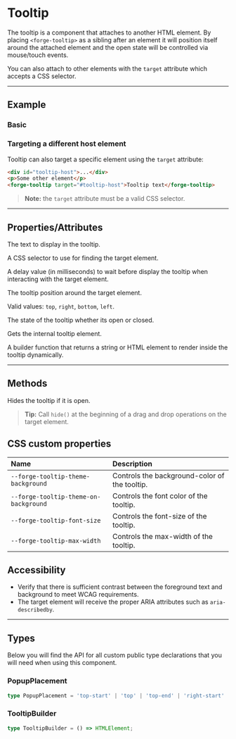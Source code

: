 
<PageSection>

# Tooltip

The tooltip is a component that attaches to another HTML element. By placing `<forge-tooltip>` as a sibling after an element it
will position itself around the attached element and the open state will be controlled via mouse/touch events.

You can also attach to other elements with the `target` attribute which accepts a CSS selector.

</PageSection>

---

<PageSection>

## Example

### Basic

<LiveDemo layout="column" codeHtml={TooltipDefaultHtml()}>
  <TooltipDemo />
</LiveDemo>


### Targeting a different host element

Tooltip can also target a specific element using the `target` attribute:

```html
<div id="tooltip-host">...</div>
<p>Some other element</p>
<forge-tooltip target="#tooltip-host">Tooltip text</forge-tooltip>
```

> **Note:** the `target` attribute must be a valid CSS selector.

</PageSection>

---

<PageSection>

## Properties/Attributes

<PropertyDef name="text" type="string" defaultValue="''">

  The text to display in the tooltip.

</PropertyDef>

<PropertyDef name="target" type="string" defaultValue="''">

  A CSS selector to use for finding the target element.

</PropertyDef>


<PropertyDef name="delay" type="number" defaultValue="500">

  A delay value (in milliseconds) to wait before display the tooltip when interacting with the target element.

</PropertyDef>

<PropertyDef name="position" type="PopupPlacement" defaultValue="right">

  The tooltip position around the target element.

  Valid values: `top`, `right`, `bottom`, `left`.

</PropertyDef>

<PropertyDef name="open" type="boolean">

  The state of the tooltip whether its open or closed.

</PropertyDef>

<PropertyDef name="tooltipElement" type="HTMLElement | null">

  Gets the internal tooltip element.

</PropertyDef>

<PropertyDef name="builder" type="TooltipBuilder" defaultValue="undefined">

  A builder function that returns a string or HTML element to render inside the tooltip dynamically.

</PropertyDef>

</PageSection>

---

<PageSection>

## Methods

<MethodDef name="hide(): void">

  Hides the tooltip if it is open.

</MethodDef>

> **Tip:** Call `hide()` at the beginning of a drag and drop operations on the target element.

</PageSection>

<PageSection>

## CSS custom properties

| Name                                          | Description
| :---------------------------------------------| :----------------
| `--forge-tooltip-theme-background`              | Controls the background-color of the tooltip.
| `--forge-tooltip-theme-on-background`           | Controls the font color of the tooltip.
| `--forge-tooltip-font-size`                     | Controls the font-size of the tooltip.
| `--forge-tooltip-max-width`                     | Controls the max-width of the tooltip.

</PageSection>

<PageSection>

## Accessibility

* Verify that there is sufficient contrast between the foreground text and background to meet WCAG requirements.
* The target element will receive the proper ARIA attributes such as `aria-describedby`.

</PageSection>

---

<PageSection>

## Types

Below you will find the API for all custom public type declarations that you will need when using this component.

### PopupPlacement

```ts
type PopupPlacement = 'top-start' | 'top' | 'top-end' | 'right-start' | 'right' | 'right-end' | 'bottom-start' | 'bottom' | 'bottom-end' | 'left-start' | 'left' | 'left-end';
```

### TooltipBuilder

```ts
type TooltipBuilder = () => HTMLElement;
```

</PageSection>
